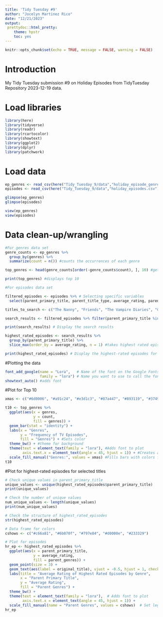 ```yaml
---
title: 'Tidy Tuesday #9'
author: "Jocelyn Martinez Rico"
date: "12/21/2023"
output:
 prettydoc::html_pretty:
    theme: hpstr
    toc: yes
---
```


```r
knitr::opts_chunk$set(echo = TRUE, message = FALSE, warning = FALSE)
```

# Introduction

My Tidy Tuesday submission #9 on Holiday Episodes from TidyTuesday Repository 2023-12-19 data.

# Load libraries 
```r
library(here)
library(tidyverse)
library(readr)
library(rcartocolor)
library(showtext)
library(ggplot2)
library(dplyr)
library(patchwork)
```

# Load data
```r
ep_genres <- read_csv(here("Tidy_Tuesday_9/data","holiday_episode_genres.csv"))
episodes <- read_csv(here("Tidy_Tuesday_9/data","holiday_episodes.csv"))

glimpse(ep_genres)
glimpse(episodes)

view(ep_genres)
view(episodes)
```

# Data clean-up/wrangling
```r
#For genres data set
genre_counts <- ep_genres %>%
  group_by(genres) %>%
  summarize(count = n()) #counts the occurrences of each genre

top_genres <- head(genre_counts[order(-genre_counts$count), ], 10) #gets the top 5 recurring genres

print(top_genres) #displays top 10
```

```r
#For episodes data set

filtered_episodes <- episodes %>% # Selecting specific variables
  select(parent_primary_title, parent_title_type, average_rating, parent_genres, original_title)

titles_to_search <- c("The Nanny", "Friends", "The Vampire Diaries", "George Lopez", "Modern Family") # Titles to search for

search_results <- filtered_episodes %>% filter(parent_primary_title %in% titles_to_search | original_title %in% titles_to_search) # Filtering based on the selected titles

print(search_results) # Display the search results

highest_rated_episodes <- search_results %>%
  group_by(parent_primary_title) %>%
  slice_max(order_by = average_rating, n = 1) #takes highest rated episode from search results

print(highest_rated_episodes) # Display the highest-rated episodes for each title
```

#Plotting the data
```r
font_add_google(name = "Lora",   # Name of the font on the Google Fonts site
                family = "lora") # Name you want to use to call the font
showtext_auto() #adds font
```

#Plot for Top 10
```r
xmas <- c("#6d0006", "#a91c24", "#e3d1c3", "#87a447", "#893119", "#374949", "#4f764a", "#96aeba", "#ce1f26", "#21406c")

t10 <- top_genres %>%
  ggplot(aes(x = genres,
             y = count,
             fill = genres)) +
  geom_bar(stat = "identity") +
  labs(x = "Genres",
       y = "Frequency of TV Episodes",
       fill = "Genres") + #Sets color
  theme_bw() + #theme for background
  theme(text = element_text(family = "lora"), #Adds font to plot
        axis.text.x = element_text(angle = 45, hjust = 1)) + #Creates angled axes
  scale_fill_manual("Genres:", values = xmas) #Fills bars with colors from xmas color set
t10
```
#Plot for highest-rated episodes for selected titles
```r
# Check unique values in parent_primary_title
unique_values <- unique(highest_rated_episodes$parent_primary_title)
print(unique_values)

# Check the number of unique values
num_unique_values <- length(unique_values)
print(num_unique_values)

# Check the structure of highest_rated_episodes
str(highest_rated_episodes)
```

```r
# Data frame for colors
cshows <- c("#c66a81", "#6b070f", "#797e84", "#d0000e", "#233329")

# Plot for episodes
hr_ep <- highest_rated_episodes %>%
  ggplot(aes(x = parent_primary_title, 
             y = average_rating, 
             fill = parent_genres)) +
  geom_point(size = 3) +
  geom_text(aes(label = original_title), vjust = -0.5, hjust = 1, check_overlap = TRUE) +  # Adjusted text label
  labs(title = "Average Rating of Highest Rated Episodes by Genre",
       x = "Parent Primary Title",
       y = "Average Rating",
       fill = "Parent Genres") +
  theme_bw() +
  theme(text = element_text(family = "lora"),  # Adds font to plot
        axis.text.x = element_text(angle = 45, hjust = 1)) +
  scale_fill_manual(name = "Parent Genres", values = cshows)  # Set legend title consistently
hr_ep

```

